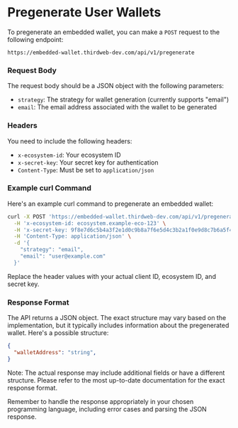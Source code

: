 # Pregenerate User Wallets

To pregenerate an embedded wallet, you can make a `POST` request to the following endpoint:

```
https://embedded-wallet.thirdweb-dev.com/api/v1/pregenerate
```

### Request Body

The request body should be a JSON object with the following parameters:

- `strategy`: The strategy for wallet generation (currently supports "email")
- `email`: The email address associated with the wallet to be generated

### Headers

You need to include the following headers:

- `x-ecosystem-id`: Your ecosystem ID
- `x-secret-key`: Your secret key for authentication
- `Content-Type`: Must be set to `application/json`

### Example curl Command

Here's an example curl command to pregenerate an embedded wallet:

```bash
curl -X POST 'https://embedded-wallet.thirdweb-dev.com/api/v1/pregenerate' \
  -H 'x-ecosystem-id: ecosystem.example-eco-123' \
  -H 'x-secret-key: 9f8e7d6c5b4a3f2e1d0c9b8a7f6e5d4c3b2a1f0e9d8c7b6a5f4e3d2c1b0a9f8e7' \
  -H 'Content-Type: application/json' \
  -d '{
    "strategy": "email",
    "email": "user@example.com"
  }'
```

Replace the header values with your actual client ID, ecosystem ID, and secret key.

### Response Format

The API returns a JSON object. The exact structure may vary based on the implementation, but it typically includes information about the pregenerated wallet. Here's a possible structure:

```json
{
  "walletAddress": "string",
}
```

Note: The actual response may include additional fields or have a different structure. Please refer to the most up-to-date documentation for the exact response format.

Remember to handle the response appropriately in your chosen programming language, including error cases and parsing the JSON response.
